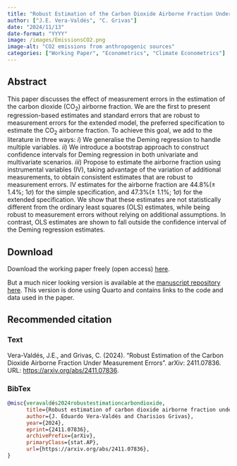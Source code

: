```yaml
---
title: "Robust Estimation of the Carbon Dioxide Airborne Fraction Under Measurement Errors"
author: ["J.E. Vera-Valdés", "C. Grivas"]
date: "2024/11/13"
date-format: "YYYY"
image: /images/EmissionsCO2.png
image-alt: "CO2 emissions from anthropogenic sources"
categories: ["Working Paper", "Econometrics", "Climate Econometrics"]
---
```


## Abstract

This paper discusses the effect of measurement errors in the estimation of the carbon dioxide (CO$_2$) airborne fraction. We are the first to present regression-based estimates and standard errors that are robust to measurement errors for the extended model, the preferred specification to estimate the CO$_2$ airborne fraction. To achieve this goal, we add to the literature in three ways: $i)$ We generalise the Deming regression to handle multiple variables. $ii)$ We introduce a bootstrap approach to construct confidence intervals for Deming regression in both univariate and multivariate scenarios. $iii)$ Propose to estimate the airborne fraction using instrumental variables (IV), taking advantage of the variation of additional measurements, to obtain consistent estimates that are robust to measurement errors. IV estimates for the airborne fraction are 44.8%(± 1.4%; 1$\sigma$) for the simple specification, and 47.3%(± 1.1%; 1$\sigma$) for the extended specification. We show that these estimates are not statistically different from the ordinary least squares (OLS) estimates, while being robust to measurement errors without relying on additional assumptions. In contrast, OLS estimates are shown to fall outside the confidence interval of the Deming regression estimates.

## Download

Download the working paper freely (open access) [here](https://arxiv.org/abs/2411.07836).

But a much nicer looking version is available at the [manuscript repository here](https://everval.github.io/Robust-CO2-Estimation/). This version is done using Quarto and contains links to the code and data used in the paper.

## Recommended citation

::: {.panel-tabset}

### Text

Vera-Valdés, J.E., and Grivas, C. (2024). "Robust Estimation of the Carbon Dioxide Airborne Fraction Under Measurement Errors". arXiv: 2411.07836. URL: [https://arxiv.org/abs/2411.07836](https://arxiv.org/abs/2411.07836).

### BibTex

```bibtex
@misc{veravaldés2024robustestimationcarbondioxide,
      title={Robust estimation of carbon dioxide airborne fraction under measurement errors}, 
      author={J. Eduardo Vera-Valdés and Charisios Grivas},
      year={2024},
      eprint={2411.07836},
      archivePrefix={arXiv},
      primaryClass={stat.AP},
      url={https://arxiv.org/abs/2411.07836}, 
}
```

:::